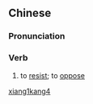 ==Chinese==
{{zh-forms}}

===Pronunciation===
{{zh-pron
|m=xiāngkàng
|cat=v
}}

===Verb===
{{zh-verb}}

# {{lb|zh|literary}} to [[resist]]; to [[oppose]]

[[Category:Mandarin literary terms|xiang1kang4]]